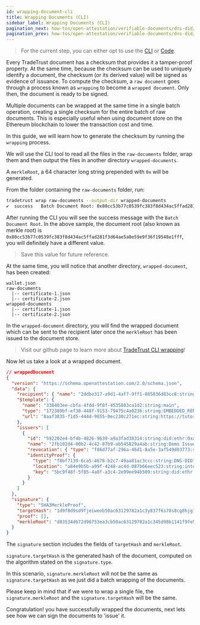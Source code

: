 ```yaml
---
id: wrapping-document-cli
title: Wrapping Documents (CLI)
sidebar_label: Wrapping Documents (CLI)
pagination_next: how-tos/open-attestation/verifiable-documents/dns-did/signing-document/signing-document-cli
pagination_prev: how-tos/open-attestation/verifiable-documents/dns-did/raw-document
---
```



<Flow />

> For the current step, you can either opt to use the [CLI](/docs/how-tos/open-attestation/verifiable-documents/dns-did/wrapping-document/wrapping-document-cli) or [Code](/docs/how-tos/open-attestation/verifiable-documents/dns-did/wrapping-document/wrapping-document-code).

Every TradeTrust document has a checksum that provides it a tamper-proof property. At the same time, because the checksum can be used to uniquely identify a document, the checksum (or its derived value) will be signed as evidence of issuance. To compute the checksum, a `raw document` goes through a process known as `wrapping` to become a `wrapped document`. Only then, the document is ready to be signed.

Multiple documents can be wrapped at the same time in a single batch operation, creating a single checksum for the entire batch of raw documents. This is especially useful when using document store on the Ethereum blockchain to lower the transaction cost and time.

In this guide, we will learn how to generate the checksum by running the `wrapping` process.

We will use the CLI tool to read all the files in the `raw-documents` folder, wrap them and then output the files in another directory `wrapped-documents`.

A `merkleRoot`, a 64 character long string prepended with `0x` will be generated.

From the folder containing the `raw-documents` folder, run:

```sh
tradetrust wrap raw-documents --output-dir wrapped-documents
✔  success   Batch Document Root: 0x80cc53b77c0539fc383f8d434ac5ffad281f3d64ae5a0e59e9f36f19548e1fff
```

After running the CLI you will see the success message with the `Batch Document Root`. In the above sample, the document root (also known as merkle root) is `0x80cc53b77c0539fc383f8d434ac5ffad281f3d64ae5a0e59e9f36f19548e1fff`, you will definitely have a different value.

> Save this value for future reference.

At the same time, you will notice that another directory, `wrapped-document`, has been created:

```text
wallet.json
raw-documents
  |-- certificate-1.json
  |-- certificate-2.json
wrapped-documents
  |-- certificate-1.json
  |-- certificate-2.json
```

In the `wrapped-document` directory, you will find the wrapped document which can be sent to the recipient later once the `merkleRoot` has been issued to the document store.

> Visit our github page to learn more about [TradeTrust CLI wrapping](https://github.com/TradeTrust/tradetrust-cli/#wrapping-documents)!

Now let us take a look at a wrapped document.

```json
// wrappedDocument
{
  "version": "https://schema.openattestation.com/2.0/schema.json",
  "data": {
    "recipient": { "name": "2ddbe317-a9d1-4af7-9ff1-085036d83cc8:string:John Doe" },
    "$template": {
      "name": "338403ee-cbfa-4fdd-9f8f-4535803ca1d2:string:main",
      "type": "172389bf-ef30-448f-9153-79475c4a0236:string:EMBEDDED_RENDERER",
      "url": "8aaf3835-f1d5-444d-9855-0ec230c271ec:string:https://tutorial-renderer.openattestation.com"
    },
    "issuers": [
      {
        "id": "592202e4-bf4b-4826-9639-a9a3fad38314:string:did:ethr:0xaCc51f664D647C9928196c4e33D46fd98FDaA91D",
        "name": "2fb102d4-00b2-4c42-87b9-ab545829a4ab:string:Demo Issuer",
        "revocation": { "type": "f86d77af-296a-46d1-8a5e-3af549d03773:string:NONE" },
        "identityProof": {
          "type": "f8bf7139-6ca5-4678-b2c7-49aa81ac3ccc:string:DNS-DID",
          "location": "a84e9b5b-a99f-4248-ac4d-087b66eec523:string:intermediate-sapphire-catfish.sandbox.openattestation.com",
          "key": "5bc9f48f-5f85-4a8f-a3c4-2e99ee94b509:string:did:ethr:0xaCc51f664D647C9928196c4e33D46fd98FDaA91D#controller"
        }
      }
    ]
  },
  "signature": {
    "type": "SHA3MerkleProof",
    "targetHash": "1d9f8d9sd9fjeiweob50ac63129782a1c3y837f6s78s8cg8hjg76hj5h342k33h",
    "proof": [],
    "merkleRoot": "d83534d672d96753ea3cb50ac63129782a1c345d98b1141f9fe5449f1c225601"
  }
}
```

The `signature` section includes the fields of `targetHash` and `merkleRoot`.

`signature.targetHash` is the generated hash of the document, computed on the algorithm stated on the `signature.type`.

In this scenario, `signature.merkleRoot` will not be the same as `signature.targetHash` as we just did a batch wrapping of the documents.

Please keep in mind that if we were to wrap a single file, the `signature.merkleRoot` and the `signature.targetHash` will be the same.

Congratulation! you have successfully wrapped the documents, next lets see how we can sign the documents to 'issue' it.
